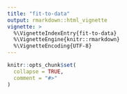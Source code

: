 ```yaml
---
title: "fit-to-data"
output: rmarkdown::html_vignette
vignette: >
  %\VignetteIndexEntry{fit-to-data}
  %\VignetteEngine{knitr::rmarkdown}
  %\VignetteEncoding{UTF-8}
---
```


```r
knitr::opts_chunk$set(
  collapse = TRUE,
  comment = "#>"
)
```

<!-- ```{r setup} -->
<!-- library(mmmstan) -->
<!-- ``` -->

<!-- # Load Data -->
<!-- ```{r load-data} -->
<!-- # Use observational data -->
<!-- load("~/github/sablefishData/data/sable_released.rda") -->
<!-- load("~/github/sablefishData/data/sable_recovered.rda") -->

<!-- ``` -->

<!-- # Prepare Data -->
<!-- ```{r prepare-data} -->

<!-- # Quarterly -->
<!-- tags <- create_tag_array( -->
<!--   x = sable_released, -->
<!--   y = sable_recovered, -->
<!--   time_step = "quarter", -->
<!--   max_steps_liberty = 12, # 160, # 12 -->
<!--   release_date_colname = "Release_Date", -->
<!--   release_area_colname = "Release_Region", -->
<!--   group_colname = "Release_Size", -->
<!--   recovery_date_colname = "Recovery_Date", -->
<!--   recovery_area_colname = "Recovery_Region", -->
<!--   id_colname = "Tag_ID", -->
<!--   area_list = list(ak = 1, bc = 2, wc = 3), -->
<!--   group_list = list(pooled = 400:799), -->
<!--   release_date_start = "1979-01-01", -->
<!--   release_date_end = "2015-12-31") -->


<!-- ``` -->

<!-- # Quarterly fit three F -->
<!-- ```{r quarterly-fit-three-f} -->
<!-- # Define data -->
<!-- data_list <- list( -->
<!--   A = 3, -->
<!--   G_released = 1, -->
<!--   G_harvest = 1, -->
<!--   T_released = 148, -->
<!--   T_liberty = 12, # 160, -->
<!--   T_study = 148 + 12 - 1, # T_released + T_liberty - 1 -->
<!--   T_movement = 1, -->
<!--   T_harvest = 1, -->
<!--   T_reporting = 1, -->
<!--   T_year = 4, -->
<!--   x = tags$x, -->
<!--   y = tags$y, -->
<!--   w = array(1, dim = c(1, 3)), -->
<!--   z = matrix(c(1, 1, 0, -->
<!--                1, 1, 1, -->
<!--                0, 1, 1), nrow = 3, byrow = TRUE), -->
<!--   u = 0.9, -->
<!--   v = 0.02, -->
<!--   m = 0.1, -->
<!--   p_time_index = rep(1, 159), -->
<!--   # p_time_index = rep(1, 160), -->
<!--   h_time_index = rep(1, 159), #   rep(1:40, each = 4)[1:(160)], -->
<!--   # h_time_index = c(1:(148 + 12 - 1)), -->
<!--   h_group_index = array(rep(1, 1), dim = c(1)), # Harvest rate group index -->
<!--   w_time_index = rep(1, 159), # Reporting rate time step index -->
<!--   random_walk = 0, -->
<!--   h_prior_mean = array(0.05, dim = c(1, 1, 3)), -->
<!--   h_prior_sd = array(0.001, dim = c(1, 1, 3)), -->
<!--   phi_prior_mean = 0.6, -->
<!--   phi_prior_sd = 0.2, -->
<!--   sigma_prior_mean = numeric(0), -->
<!--   sigma_prior_sd = numeric(0), -->
<!--   p_fudge = 1e-12, -->
<!--   y_fudge = 1e-12 -->
<!-- ) -->

<!-- # m1 <- mmmfit(data = data_list, threads_per_chain = 1) -->
<!-- # m2 <- mmmfit(data = data_list, threads_per_chain = 8, use_reduce_sum = TRUE) -->

<!-- ``` -->
